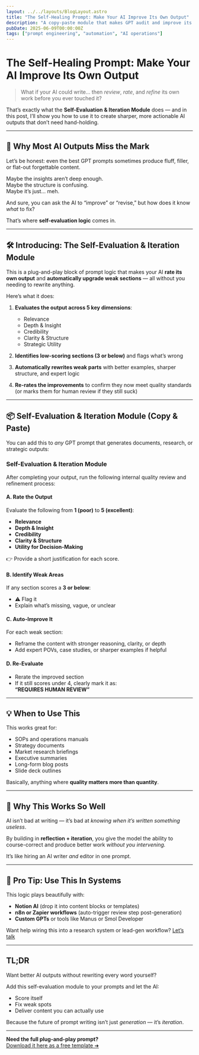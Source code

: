 ```yaml
---
layout: ../../layouts/BlogLayout.astro
title: "The Self-Healing Prompt: Make Your AI Improve Its Own Output"
description: "A copy-paste module that makes GPT audit and improve its own content. Boost clarity, depth, and decision-readiness with one smart add-on."
pubDate: 2025-06-09T00:00:00Z
tags: ["prompt engineering", "automation", "AI operations"]
---
```


# The Self-Healing Prompt: Make Your AI Improve Its Own Output

> What if your AI could write… then _review_, _rate_, and _refine_ its own work before you ever touched it?

That’s exactly what the **Self-Evaluation & Iteration Module** does — and in this post, I’ll show you how to use it to create sharper, more actionable AI outputs that don’t need hand-holding.

---

## 🧠 Why Most AI Outputs Miss the Mark

Let’s be honest: even the best GPT prompts sometimes produce fluff, filler, or flat-out forgettable content.

Maybe the insights aren’t deep enough.  
Maybe the structure is confusing.  
Maybe it’s just... meh.

And sure, you can ask the AI to “improve” or “revise,” but how does it know *what* to fix?

That’s where **self-evaluation logic** comes in.

---

## 🛠️ Introducing: The Self-Evaluation & Iteration Module

This is a plug-and-play block of prompt logic that makes your AI **rate its own output** and **automatically upgrade weak sections** — all without you needing to rewrite anything.

Here’s what it does:

1. **Evaluates the output across 5 key dimensions**:
   - Relevance  
   - Depth & Insight  
   - Credibility  
   - Clarity & Structure  
   - Strategic Utility

2. **Identifies low-scoring sections (3 or below)** and flags what’s wrong

3. **Automatically rewrites weak parts** with better examples, sharper structure, and expert logic

4. **Re-rates the improvements** to confirm they now meet quality standards (or marks them for human review if they still suck)

---

## 📦 Self-Evaluation & Iteration Module (Copy & Paste)

You can add this to *any* GPT prompt that generates documents, research, or strategic outputs:

### Self-Evaluation & Iteration Module

After completing your output, run the following internal quality review and refinement process:

#### A. Rate the Output

Evaluate the following from **1 (poor)** to **5 (excellent)**:

- **Relevance**
- **Depth & Insight**
- **Credibility**
- **Clarity & Structure**
- **Utility for Decision-Making**

👉 Provide a short justification for each score.

#### B. Identify Weak Areas

If any section scores a **3 or below**:

- ⚠️ Flag it
- Explain what’s missing, vague, or unclear

#### C. Auto-Improve It

For each weak section:

- Reframe the content with stronger reasoning, clarity, or depth
- Add expert POVs, case studies, or sharper examples if helpful

#### D. Re-Evaluate

- Rerate the improved section
- If it still scores under 4, clearly mark it as:  
  **“REQUIRES HUMAN REVIEW”**

---

## 💡 When to Use This

This works great for:

- SOPs and operations manuals  
- Strategy documents  
- Market research briefings  
- Executive summaries  
- Long-form blog posts  
- Slide deck outlines  

Basically, anything where **quality matters more than quantity**.

---

## 🤖 Why This Works So Well

AI isn’t bad at writing — it’s bad at _knowing when it’s written something useless_.

By building in **reflection + iteration**, you give the model the ability to course-correct and produce better work *without you intervening.*

It’s like hiring an AI writer _and_ editor in one prompt.

---

## 🚀 Pro Tip: Use This In Systems

This logic plays beautifully with:

- **Notion AI** (drop it into content blocks or templates)  
- **n8n or Zapier workflows** (auto-trigger review step post-generation)  
- **Custom GPTs** or tools like Manus or Smol Developer  

Want help wiring this into a research system or lead-gen workflow? [Let’s talk](https://davidjforer.com)

---

## TL;DR

Want better AI outputs without rewriting every word yourself?

Add this self-evaluation module to your prompts and let the AI:

- Score itself  
- Fix weak spots  
- Deliver content you can actually use  

Because the future of prompt writing isn’t just _generation_ — it’s _iteration_.

---

**Need the full plug-and-play prompt?**  
[Download it here as a free template ➜](#)
